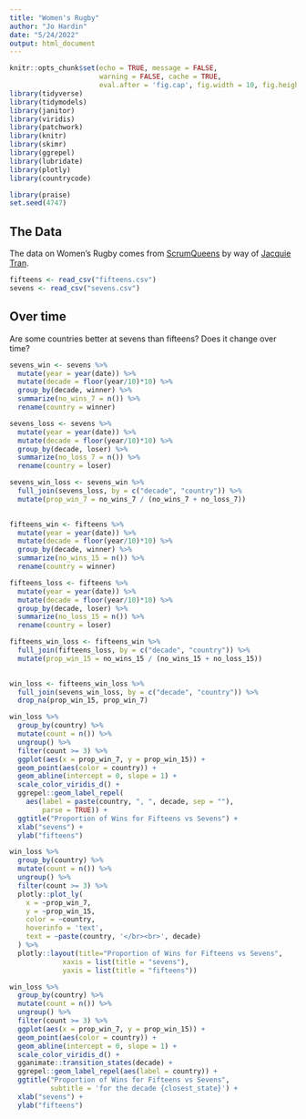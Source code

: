 ```yaml
---
title: "Women's Rugby"
author: "Jo Hardin"
date: "5/24/2022"
output: html_document
---
```



```r
knitr::opts_chunk$set(echo = TRUE, message = FALSE, 
                      warning = FALSE, cache = TRUE,
                      eval.after = 'fig.cap', fig.width = 10, fig.height = 6)
library(tidyverse)
library(tidymodels)
library(janitor)
library(viridis)
library(patchwork)
library(knitr)
library(skimr)
library(ggrepel)
library(lubridate)
library(plotly)
library(countrycode)

library(praise)
set.seed(4747)
```




## The Data

The data on Women's Rugby comes from [ScrumQueens](https://www.scrumqueens.com/page/results-dashboard) by way of [Jacquie Tran](https://github.com/rfordatascience/tidytuesday/issues/439).


```r
fifteens <- read_csv("fifteens.csv")
sevens <- read_csv("sevens.csv")
```


## Over time

Are some countries better at sevens than fifteens?  Does it change over time?


```r
sevens_win <- sevens %>%
  mutate(year = year(date)) %>%
  mutate(decade = floor(year/10)*10) %>%
  group_by(decade, winner) %>%
  summarize(no_wins_7 = n()) %>%
  rename(country = winner)

sevens_loss <- sevens %>%
  mutate(year = year(date)) %>%
  mutate(decade = floor(year/10)*10) %>%
  group_by(decade, loser) %>%
  summarize(no_loss_7 = n()) %>%
  rename(country = loser)

sevens_win_loss <- sevens_win %>%
  full_join(sevens_loss, by = c("decade", "country")) %>%
  mutate(prop_win_7 = no_wins_7 / (no_wins_7 + no_loss_7))
  
```


```r
fifteens_win <- fifteens %>%
  mutate(year = year(date)) %>%
  mutate(decade = floor(year/10)*10) %>%
  group_by(decade, winner) %>%
  summarize(no_wins_15 = n()) %>%
  rename(country = winner)

fifteens_loss <- fifteens %>%
  mutate(year = year(date)) %>%
  mutate(decade = floor(year/10)*10) %>%
  group_by(decade, loser) %>%
  summarize(no_loss_15 = n()) %>%
  rename(country = loser)

fifteens_win_loss <- fifteens_win %>%
  full_join(fifteens_loss, by = c("decade", "country")) %>%
  mutate(prop_win_15 = no_wins_15 / (no_wins_15 + no_loss_15))
  
```

```r
win_loss <- fifteens_win_loss %>%
  full_join(sevens_win_loss, by = c("decade", "country")) %>%
  drop_na(prop_win_15, prop_win_7)
```


```r
win_loss %>%
  group_by(country) %>%
  mutate(count = n()) %>%
  ungroup() %>%
  filter(count >= 3) %>%
  ggplot(aes(x = prop_win_7, y = prop_win_15)) + 
  geom_point(aes(color = country)) + 
  geom_abline(intercept = 0, slope = 1) + 
  scale_color_viridis_d() +
  ggrepel::geom_label_repel(
    aes(label = paste(country, ", ", decade, sep = ""),
        parse = TRUE)) +
  ggtitle("Proportion of Wins for Fifteens vs Sevens") + 
  xlab("sevens") + 
  ylab("fifteens")

win_loss %>%
  group_by(country) %>%
  mutate(count = n()) %>%
  ungroup() %>%
  filter(count >= 3) %>% 
  plotly::plot_ly(
    x = ~prop_win_7,
    y = ~prop_win_15,
    color = ~country,
    hoverinfo = 'text',
    text = ~paste(country, '</br><br>', decade)
  ) %>%
  plotly::layout(title="Proportion of Wins for Fifteens vs Sevens",
             xaxis = list(title = "sevens"),
             yaxis = list(title = "fifteens"))
```


```r
win_loss %>%
  group_by(country) %>%
  mutate(count = n()) %>%
  ungroup() %>%
  filter(count >= 3) %>%
  ggplot(aes(x = prop_win_7, y = prop_win_15)) + 
  geom_point(aes(color = country)) + 
  geom_abline(intercept = 0, slope = 1) + 
  scale_color_viridis_d() +
  gganimate::transition_states(decade) + 
  ggrepel::geom_label_repel(aes(label = country)) +
  ggtitle("Proportion of Wins for Fifteens vs Sevens",
          subtitle = 'for the decade {closest_state}') + 
  xlab("sevens") + 
  ylab("fifteens")
```


